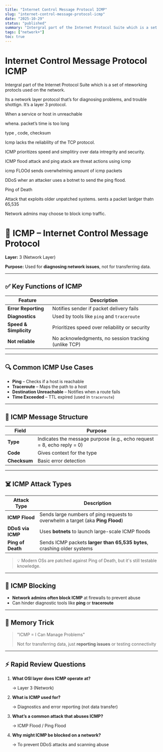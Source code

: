 ```yaml
---
title: "Internet Control Message Protocol ICMP"
slug: "internet-control-message-protocol-icmp"
date: "2025-10-29"
status: "published"
summary: "Intergral part of the Internet Protocol Suite which is a set of nteworking protocls used on the network."
tags: ["network+"]
toc: true
---
```


# Internet Control Message Protocol ICMP

Intergral part of the Internet Protocol Suite which is a set of nteworking protocls used on the network.  

Its a network layer protocol that’s for diagnosing problems, and trouble shottign. It’s a layer 3 protocol. 

When a service or host in unreachable 

whena. packet’s time is too long

type , code, checksum 

Icmp lacks the reliablilty of the TCP protocol. 

ICMP prioritizes speed and simplitiry over data intregrity and security. 

ICMP flood attack and ping atack are threat actions using icmp 

icmp FLOOd sends overwhelming amount of icmp packets

DDoS wher an attacker uses a botnet to send the ping flood. 

Ping of Death 

Attack that exploits older unpatched systems. sents a packet lardger thatn 65,535 

Network admins may choose to block icmp traffic. 

# 📡 ICMP – Internet Control Message Protocol

**Layer:** 3 (Network Layer)

**Purpose:** Used for **diagnosing network issues**, not for transferring data.

---

## ✅ Key Functions of ICMP

| Feature | Description |
| --- | --- |
| **Error Reporting** | Notifies sender if packet delivery fails |
| **Diagnostics** | Used by tools like `ping` and `traceroute` |
| **Speed & Simplicity** | Prioritizes speed over reliability or security |
| **Not reliable** | No acknowledgments, no session tracking (unlike TCP) |

---

## 🔍 Common ICMP Use Cases

- **Ping** – Checks if a host is reachable
- **Traceroute** – Maps the path to a host
- **Destination Unreachable** – Notifies when a route fails
- **Time Exceeded** – TTL expired (used in `traceroute`)

---

## 🧱 ICMP Message Structure

| Field | Purpose |
| --- | --- |
| **Type** | Indicates the message purpose (e.g., echo request = 8, echo reply = 0) |
| **Code** | Gives context for the type |
| **Checksum** | Basic error detection |

---

## ☠️ ICMP Attack Types

| Attack Type | Description |
| --- | --- |
| **ICMP Flood** | Sends large numbers of ping requests to overwhelm a target (aka **Ping Flood**) |
| **DDoS via ICMP** | Uses **botnets** to launch large-scale ICMP floods |
| **Ping of Death** | Sends ICMP packets **larger than 65,535 bytes**, crashing older systems |

> 💡 Modern OSs are patched against Ping of Death, but it's still testable knowledge.
> 

---

## 🚫 ICMP Blocking

- **Network admins often block ICMP** at firewalls to prevent abuse
- Can hinder diagnostic tools like **ping** or **traceroute**

---

## 🧠 Memory Trick

> "ICMP = I Can Manage Problems"
> 
> 
> Not for transferring data, just **reporting issues** or testing connectivity
> 

---

## ⚡ Rapid Review Questions

1. **What OSI layer does ICMP operate at?**
    
    → Layer 3 (Network)
    
2. **What is ICMP used for?**
    
    → Diagnostics and error reporting (not data transfer)
    
3. **What’s a common attack that abuses ICMP?**
    
    → ICMP Flood / Ping Flood
    
4. **Why might ICMP be blocked on a network?**
    
    → To prevent DDoS attacks and scanning abuse